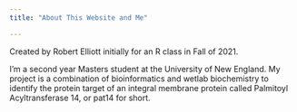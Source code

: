 ```yaml
---
title: "About This Website and Me"

---
```


Created by Robert Elliott initially for an R class in Fall of 2021.

I'm a second year Masters student at the University of New England. My project is a combination of bioinformatics and wetlab biochemistry to identify the protein target of an integral membrane protein called Palmitoyl Acyltransferase 14, or pat14 for short.

